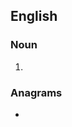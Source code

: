 ==English==

===Noun===
{{head|en|noun plural form}}

# {{plural of|kinome|lang=en}}

===Anagrams===
* {{anagrams|en|a=eikmnos|monkies}}
